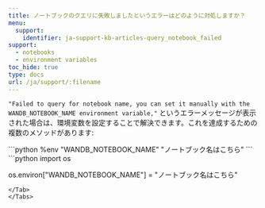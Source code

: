 ---
title: ノートブックのクエリに失敗しましたというエラーはどのように対処しますか？
menu:
  support:
    identifier: ja-support-kb-articles-query_notebook_failed
support:
  - notebooks
  - environment variables
toc_hide: true
type: docs
url: /ja/support/:filename
---
`"Failed to query for notebook name, you can set it manually with the WANDB_NOTEBOOK_NAME environment variable,"` というエラーメッセージが表示された場合は、環境変数を設定することで解決できます。これを達成するための複数のメソッドがあります:

<Tabs>
<Tab title="Tab">
```python
%env "WANDB_NOTEBOOK_NAME" "ノートブック名はこちら"
```
</Tab>
<Tab title="Tab">
```python
import os

os.environ["WANDB_NOTEBOOK_NAME"] = "ノートブック名はこちら"
```
</Tab>
</Tabs>